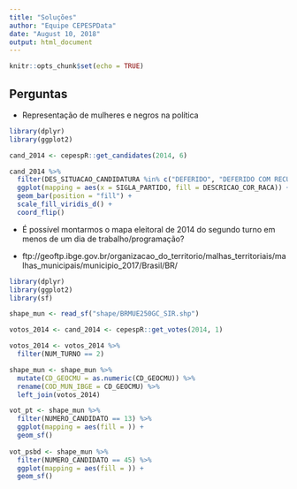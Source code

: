 ```yaml
---
title: "Soluções"
author: "Equipe CEPESPData"
date: "August 10, 2018"
output: html_document
---
```


```r
knitr::opts_chunk$set(echo = TRUE)
```

## Perguntas

- Representação de mulheres e negros na política

```r
library(dplyr)
library(ggplot2)

cand_2014 <- cepespR::get_candidates(2014, 6)

cand_2014 %>% 
  filter(DES_SITUACAO_CANDIDATURA %in% c("DEFERIDO", "DEFERIDO COM RECURSO")) %>% 
  ggplot(mapping = aes(x = SIGLA_PARTIDO, fill = DESCRICAO_COR_RACA)) +
  geom_bar(position = "fill") +
  scale_fill_viridis_d() +
  coord_flip()
```

- É possível montarmos o mapa eleitoral de 2014 do segundo turno em menos de um dia de trabalho/programação?

- ftp://geoftp.ibge.gov.br/organizacao_do_territorio/malhas_territoriais/malhas_municipais/municipio_2017/Brasil/BR/

```r

library(dplyr)
library(ggplot2)
library(sf)

shape_mun <- read_sf("shape/BRMUE250GC_SIR.shp")

votos_2014 <- cand_2014 <- cepespR::get_votes(2014, 1)

votos_2014 <- votos_2014 %>% 
  filter(NUM_TURNO == 2) 

shape_mun <- shape_mun %>% 
  mutate(CD_GEOCMU = as.numeric(CD_GEOCMU)) %>% 
  rename(COD_MUN_IBGE = CD_GEOCMU) %>% 
  left_join(votos_2014)

vot_pt <- shape_mun %>% 
  filter(NUMERO_CANDIDATO == 13) %>% 
  ggplot(mapping = aes(fill = )) +
  geom_sf()
  
vot_psbd <- shape_mun %>% 
  filter(NUMERO_CANDIDATO == 45) %>% 
  ggplot(mapping = aes(fill = )) +
  geom_sf()
```

